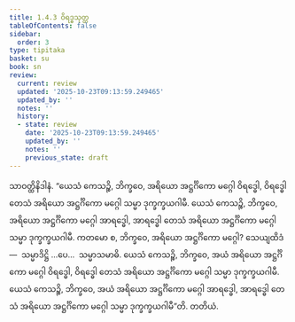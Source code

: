 ```yaml
---
title: 1.4.3 ဝိရဒ္ဓသုတ္တ
tableOfContents: false
sidebar:
  order: 3
type: tipitaka
basket: su
book: sn
review:
  current: review
  updated: '2025-10-23T09:13:59.249465'
  updated_by: ''
  notes: ''
  history:
  - state: review
    date: '2025-10-23T09:13:59.249465'
    updated_by: ''
    notes: ''
    previous_state: draft
---
```



<ReviewStatus review={frontmatter.review} showDetails={true} />

<HypothesisAnnotation frontmatter={frontmatter} />

<DynamicBreadcrumb />

<Division number="33" book="sn" e="ch" v="18" p="284">

<Paragraph number="121" book="sn">
သာဝတ္ထိနိဒါနံ. “ယေသံ ကေသဉ္စိ, ဘိက္ခဝေ, အရိယော အဋ္ဌင်္ဂိကော မဂ္ဂေါ ဝိရဒ္ဓေါ, ဝိရဒ္ဓေါ တေသံ အရိယော အဋ္ဌင်္ဂိကော မဂ္ဂေါ သမ္မာ ဒုက္ခက္ခယဂါမီ. ယေသံ ကေသဉ္စိ, ဘိက္ခဝေ, အရိယော အဋ္ဌင်္ဂိကော မဂ္ဂေါ အာရဒ္ဓေါ, အာရဒ္ဓေါ တေသံ အရိယော အဋ္ဌင်္ဂိကော မဂ္ဂေါ သမ္မာ ဒုက္ခက္ခယဂါမီ. ကတမော စ, ဘိက္ခဝေ, အရိယော အဋ္ဌင်္ဂိကော မဂ္ဂေါ? သေယျထိဒံ—  သမ္မာဒိဋ္ဌိ …ပေ…  သမ္မာသမာဓိ. ယေသံ ကေသဉ္စိ, ဘိက္ခဝေ, အယံ အရိယော အဋ္ဌင်္ဂိကော မဂ္ဂေါ ဝိရဒ္ဓေါ, ဝိရဒ္ဓေါ တေသံ အရိယော အဋ္ဌင်္ဂိကော မဂ္ဂေါ သမ္မာ ဒုက္ခက္ခယဂါမီ. ယေသံ ကေသဉ္စိ, ဘိက္ခဝေ, အယံ အရိယော အဋ္ဌင်္ဂိကော မဂ္ဂေါ အာရဒ္ဓေါ, အာရဒ္ဓေါ တေသံ အရိယော အဋ္ဌင်္ဂိကော မဂ္ဂေါ သမ္မာ ဒုက္ခက္ခယဂါမီ”တိ.

</Paragraph>
</Division>

<Paragraph number="122" type="center" book="sn">
တတိယံ.
</Paragraph>